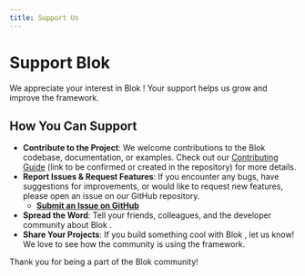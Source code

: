 ```yaml
---
title: Support Us
---
```


# Support Blok 

We appreciate your interest in Blok ! Your support helps us grow and improve the framework.

## How You Can Support

*   **Contribute to the Project**: We welcome contributions to the Blok codebase, documentation, or examples. Check out our [Contributing Guide](https://github.com/deskree-inc/nanoservice-ts/blob/main/CONTRIBUTING.md) (link to be confirmed or created in the repository) for more details.
*   **Report Issues & Request Features**: If you encounter any bugs, have suggestions for improvements, or would like to request new features, please open an issue on our GitHub repository.
    *   **[Submit an Issue on GitHub](https://github.com/deskree-inc/nanoservice-ts/issues)**
*   **Spread the Word**: Tell your friends, colleagues, and the developer community about Blok .
*   **Share Your Projects**: If you build something cool with Blok , let us know! We love to see how the community is using the framework.

Thank you for being a part of the Blok community!
